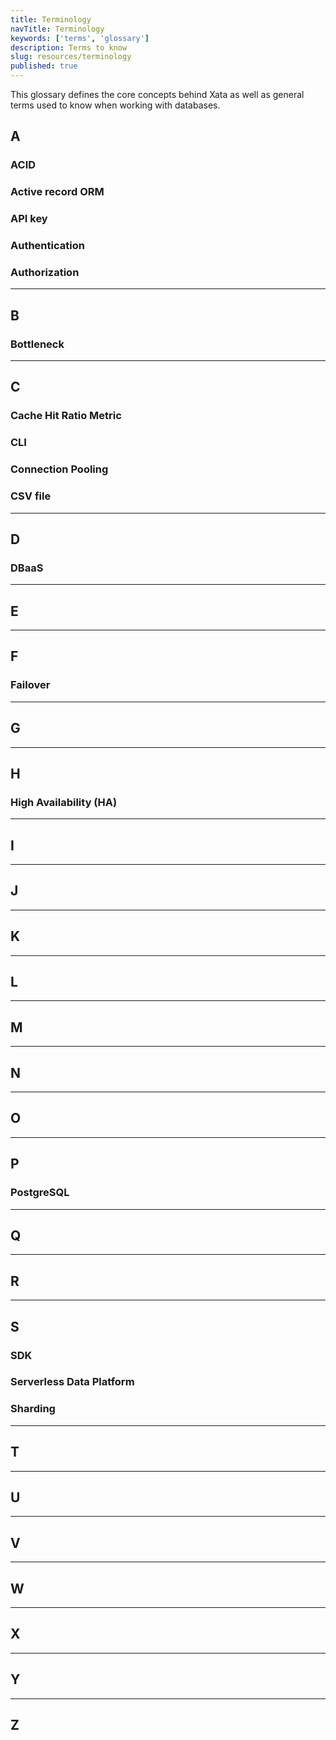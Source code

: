 ```yaml
---
title: Terminology
navTitle: Terminology
keywords: ['terms', 'glossary']
description: Terms to know
slug: resources/terminology
published: true
---
```


This glossary defines the core concepts behind Xata as well as general terms used to know when working with databases.

## A

### ACID

### Active record ORM

### API key

### Authentication

### Authorization

---

## B

### Bottleneck

---

## C

### Cache Hit Ratio Metric

### CLI

### Connection Pooling

### CSV file

---

## D

### DBaaS

---

## E

---

## F

### Failover

---

## G

---

## H

### High Availability (HA)

---

## I

---

## J

---

## K

---

## L

---

## M

---

## N

---

## O

---

## P

### PostgreSQL

---

## Q

---

## R

---

## S

### SDK

### Serverless Data Platform

### Sharding

---

## T

---

## U

---

## V

---

## W

---

## X

---

## Y

---

## Z
